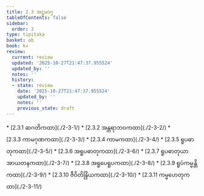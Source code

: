 ```yaml
---
title: 2.3 အဋ္ဌမဝဂ္ဂ
tableOfContents: false
sidebar:
  order: 3
type: tipitaka
basket: ab
book: kv
review:
  current: review
  updated: '2025-10-27T21:47:37.955524'
  updated_by: ''
  notes: ''
  history:
  - state: review
    date: '2025-10-27T21:47:37.955524'
    updated_by: ''
    notes: ''
    previous_state: draft
---
```



<ReviewStatus review={frontmatter.review} showDetails={true} />

<HypothesisAnnotation frontmatter={frontmatter} />

<DynamicBreadcrumb />



<TableOfContents book="kv" section="2.3">
* [2.3.1 ဆဂတိကထာ](./2-3-1/)
* [2.3.2 အန္တရာဘဝကထာ](./2-3-2/)
* [2.3.3 ကာမဂုဏကထာ](./2-3-3/)
* [2.3.4 ကာမကထာ](./2-3-4/)
* [2.3.5 ရူပဓာတုကထာ](./2-3-5/)
* [2.3.6 အရူပဓာတုကထာ](./2-3-6/)
* [2.3.7 ရူပဓာတုယာအာယတနကထာ](./2-3-7/)
* [2.3.8 အရူပေရူပကထာ](./2-3-8/)
* [2.3.9 ရူပံကမ္မန္တိကထာ](./2-3-9/)
* [2.3.10 ဇီဝိတိန္ဒြိယကထာ](./2-3-10/)
* [2.3.11 ကမ္မဟေတုကထာ](./2-3-11/)
</TableOfContents>